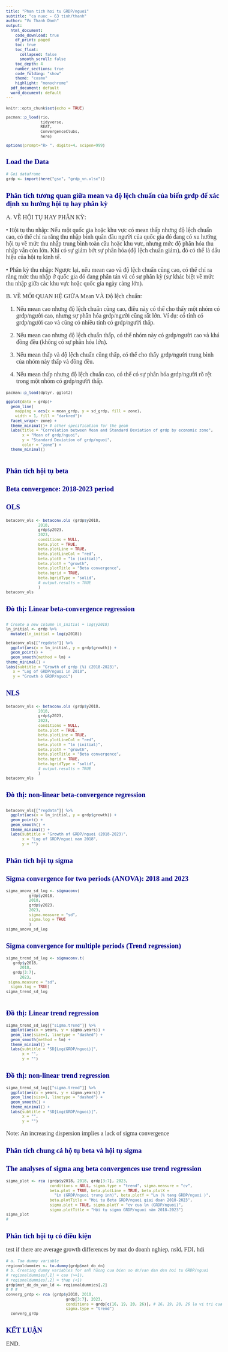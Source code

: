 ---
title: "Phan tich hoi tu GRDP/nguoi"
subtitle: "ca nuoc - 63 tinh/thanh"
author: "Vo Thanh Danh"
output:
  html_document:
    code_download: true
    df_print: paged
    toc: true
    toc_float:
      collapsed: false
      smooth_scroll: false
    toc_depth: 4
    number_sections: true
    code_folding: "show"
    theme: "cosmo"
    highlight: "monochrome"
  pdf_document: default
  word_document: default
---


<style>
h1.title {font-size: 18pt; color: DarkBlue;} 
body, h1, h2, h3, h4 {font-family: "Palatino", serif;}
body {font-size: 12pt;}
/* Headers */
h1,h2,h3,h4,h5,h6{font-size: 14pt; color: #00008B;}
body {color: #333333;}
a, a:hover {color: #8B3A62;}
pre {font-size: 12px;}
</style>



```{r setup, include=FALSE}
knitr::opts_chunk$set(echo = TRUE)

pacman::p_load(rio,
               tidyverse,
               REAT,
               ConvergenceClubs,
               here)

options(prompt="R> ", digits=4, scipen=999)
```



# Load the Data




```{r load_data, echo=TRUE}
# Goi dataframe
grdp <- import(here("gso", "grdp_vn.xlsx"))


```



# Phân tích tương quan giữa mean va độ lệch chuẩn của biến grdp để xác định xu hướng hội tụ hay phân kỳ

A. VỀ HỘI TỤ HAY PHÂN KỲ:

•	Hội tụ thu nhập: Nếu một quốc gia hoặc khu vực có mean thấp nhưng độ lệch chuẩn cao, có thể chỉ ra rằng thu nhập bình quân đầu người của quốc gia đó đang có xu hướng hội tụ về mức thu nhập trung bình toàn cầu hoặc khu vực, nhưng mức độ phân hóa thu nhập vẫn còn lớn. Khi có sự giảm bớt sự phân hóa (độ lệch chuẩn giảm), đó có thể là dấu hiệu của hội tụ kinh tế.


•	Phân kỳ thu nhập: Ngược lại, nếu mean cao và độ lệch chuẩn cũng cao, có thể chỉ ra rằng mức thu nhập ở quốc gia đó đang phân tán và có sự phân kỳ (sự khác biệt về mức thu nhập giữa các khu vực hoặc quốc gia ngày càng lớn).



B. VỀ MỐI QUAN HỆ GIỮA Mean VÀ Độ lệch chuẩn: 

1.	Nếu mean cao nhưng độ lệch chuẩn cũng cao, điều này có thể cho thấy một nhóm có grdp/người cao, nhưng sự phân hóa grdp/người cũng rất lớn. Ví dụ: có tỉnh có grdp/người cao và cũng có nhiều tỉnh có grdp/người thấp.

2.	Nếu mean cao nhưng độ lệch chuẩn thấp, có thể nhóm này có grdp/người cao và khá đồng đều (không có sự phân hóa lớn).

3.	Nếu mean thấp và độ lệch chuẩn cũng thấp, có thể cho thấy grdp/người trung bình của nhóm này thấp và đồng đều.

4.	Nếu mean thấp nhưng độ lệch chuẩn cao, có thể có sự phân hóa grdp/người rõ rệt trong một nhóm có grdp/người thấp.



```{r}
pacman::p_load(dplyr, gglot2)

ggplot(data = grdp)+
  geom_line(
    mapping = aes(x = mean_grdp, y = sd_grdp, fill = zone),
    width = 1, fill = "darkred")+
  facet_wrap(~ zone) +
  theme_minimal()+ # other specification for the geom
  labs(title = "Correlation between Mean and Standard Deviation of grdp by economic zone",
       x = "Mean of grdp/nguoi",
       y = "Standard Deviation of grdp/nguoi",
       color = "zone") +
  theme_minimal()
 
```



# Phân tích hội tụ beta


## Beta convergence: 2018-2023 period


### OLS


```{r}
betaconv_ols <- betaconv.ols (grdp$y2018,
              2018,
              grdp$y2023,
              2023,
              conditions = NULL, 
              beta.plot = TRUE,
              beta.plotLine = TRUE, 
              beta.plotLineCol = "red", 
              beta.plotX = "ln (initial)", 
              beta.plotY = "growth", 
              beta.plotTitle = "Beta convergence", 
              beta.bgrid = TRUE, 
              beta.bgridType = "solid",
              # output.results = TRUE
              )
betaconv_ols

```


#### Đò thị: Linear beta-convergence regression 


```{r}
# Create a new column ln_initial = log(y2018)
ln_initial <- grdp %>%
  mutate(ln_initial = log(y2018))

betaconv_ols[["regdata"]] %>%
  ggplot(aes(x = ln_initial, y = grdp$growth)) +
  geom_point() +
  geom_smooth(method = lm) +
theme_minimal() +
labs(subtitle = "Growth of grdp (%) (2018-2023)",
   x = "Log of GRDP/nguoi in 2018",
   y = "Growth ò GRDP/nguoi")

```


### NLS


```{r}
betaconv_nls <- betaconv.ols (grdp$y2018,
              2018,
              grdp$y2023,
              2023,
              conditions = NULL, 
              beta.plot = TRUE,
              beta.plotLine = TRUE, 
              beta.plotLineCol = "red", 
              beta.plotX = "ln (initial)", 
              beta.plotY = "growth", 
              beta.plotTitle = "Beta convergence", 
              beta.bgrid = TRUE, 
              beta.bgridType = "solid",
              # output.results = TRUE
              )
betaconv_nls

```


#### Đò thị: non-linear beta-convergence regression 


```{r}
betaconv_nls[["regdata"]] %>%
  ggplot(aes(x = ln_initial, y = grdp$growth)) +
  geom_point() +
  geom_smooth() +
  theme_minimal() +
  labs(subtitle = "Growth of GRDP/nguoi (2018-2023)",
       x = "Log of GRDP/nguoi nam 2018",
       y = "")
```



# Phân tích hội tụ sigma


## Sigma convergence for two periods (ANOVA): 2018 and 2023 


```{r}
sigma_anova_sd_log <- sigmaconv(
          grdp$y2018,
          2018,
          grdp$y2023,
          2023,
          sigma.measure = "sd",
          sigma.log = TRUE
          ) 
sigma_anova_sd_log

```



## Sigma convergence for multiple periods (Trend regression) 



```{r}
sigma_trend_sd_log <- sigmaconv.t(
   grdp$y2018,
      2018,
   grdp[3:7],
      2023,
 sigma.measure = "sd",
  sigma.log = TRUE) 
sigma_trend_sd_log
  
```



## Đồ thị: Linear trend regression


```{r}
sigma_trend_sd_log[["sigma.trend"]] %>% 
  ggplot(aes(x = years, y = sigma.years)) +
  geom_line(size=1, linetype = "dashed") + 
  geom_smooth(method = lm) + 
  theme_minimal() +
  labs(subtitle = "SD[Log(GRDP/nguoi)]",
       x = "",
       y = "")
```



## Đồ thị: non-linear trend regression


```{r}
sigma_trend_sd_log[["sigma.trend"]] %>% 
  ggplot(aes(x = years, y = sigma.years)) +
  geom_line(size=1, linetype = "dashed") + 
  geom_smooth() + 
  theme_minimal() +
  labs(subtitle = "SD[Log(GRDP/nguoi)]",
       x = "",
       y = "")
```


Note: An increasing dispersion implies a lack of sigma convergence



# Phân tích chung cả hộ tụ beta và hội tụ sigma


## The analyses of sigma ang beta convergences use trend regression



```{r}
sigma_plot <- rca (grdp$y2018, 2018, grdp[3:7], 2023,
                   conditions = NULL, sigma.type = "trend", sigma.measure = "cv",
                   beta.plot = TRUE, beta.plotLine = TRUE, beta.plotX =
                     "Ln (GRDP/nguoi trung inh)", beta.plotY = "Ln (% tang GRDP/nguoi )",
                   beta.plotTitle = "Hoi tu Beta GRDP/nguoi giai đoan 2018-2023",
                   sigma.plot = TRUE, sigma.plotY = "cv cua ln (GRDP/nguoi)",
                   sigma.plotTitle = "Hội tụ sigma GRDP/nguoi năm 2018-2023")
sigma_plot
#

```



# Phân tích hội tụ có điều kiện

test if there are average growth differences by mat do doanh nghiep, nsld, FDI, hdi


```{r}

# a. Tao dummy variable
regionaldummies <- to.dummy(grdp$mat_do_dn)
# b. Creating dummy variables for anh huong cua bien so dn/van dan den hoi tu GRDP/nguoi
# regionaldummies[,1] = cao (>=1), 
# regionaldummies[,2] = thap (<1)
grdp$mat_do_dn_van_ld <- regionaldummies[,2]
# # #
converg_grdp <- rca (grdp$y2018, 2018,
                          grdp[3:7], 2023,
                          conditions = grdp[c(16, 19, 20, 26)], # 16, 19, 20, 26 la vi tri cua cacs cot "maty_do_dn_van_ld, ....)
                          sigma.type = "trend")
  converg_grdp

```




# KẾT LUẬN





END.
